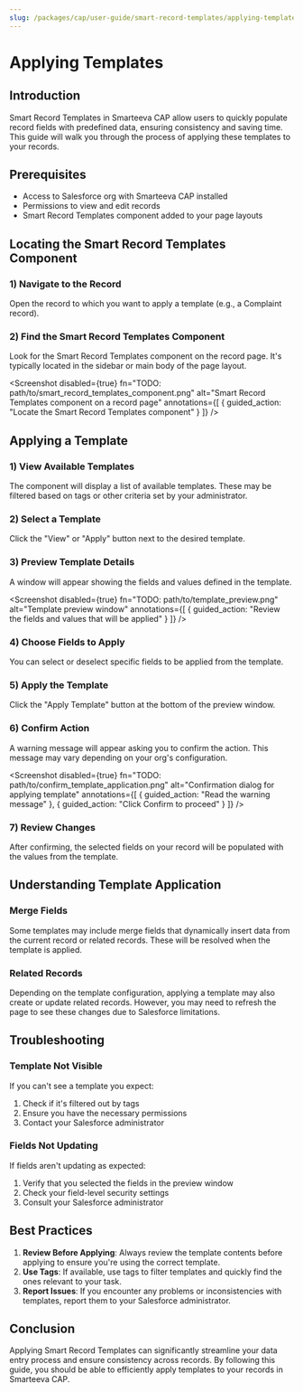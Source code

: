 ```yaml
---
slug: /packages/cap/user-guide/smart-record-templates/applying-templates
---
```



# Applying Templates

## Introduction

Smart Record Templates in Smarteeva CAP allow users to quickly populate record fields with predefined data, ensuring consistency and saving time. This guide will walk you through the process of applying these templates to your records.



## Prerequisites

- Access to Salesforce org with Smarteeva CAP installed
- Permissions to view and edit records
- Smart Record Templates component added to your page layouts

## Locating the Smart Record Templates Component

### 1) Navigate to the Record

Open the record to which you want to apply a template (e.g., a Complaint record).

### 2) Find the Smart Record Templates Component

Look for the Smart Record Templates component on the record page. It's typically located in the sidebar or main body of the page layout.

<Screenshot
  disabled={true}
  fn="TODO: path/to/smart_record_templates_component.png"
  alt="Smart Record Templates component on a record page"
  annotations={[
    { guided_action: "Locate the Smart Record Templates component" }
  ]}
/>



## Applying a Template

### 1) View Available Templates

The component will display a list of available templates. These may be filtered based on tags or other criteria set by your administrator.



### 2) Select a Template

Click the "View" or "Apply" button next to the desired template.

### 3) Preview Template Details

A window will appear showing the fields and values defined in the template.

<Screenshot
  disabled={true}
  fn="TODO: path/to/template_preview.png"
  alt="Template preview window"
  annotations={[
    { guided_action: "Review the fields and values that will be applied" }
  ]}
/>

### 4) Choose Fields to Apply

You can select or deselect specific fields to be applied from the template.



### 5) Apply the Template

Click the "Apply Template" button at the bottom of the preview window.

### 6) Confirm Action

A warning message will appear asking you to confirm the action. This message may vary depending on your org's configuration.

<Screenshot
  disabled={true}
  fn="TODO: path/to/confirm_template_application.png"
  alt="Confirmation dialog for applying template"
  annotations={[
    { guided_action: "Read the warning message" },
    { guided_action: "Click Confirm to proceed" }
  ]}
/>



### 7) Review Changes

After confirming, the selected fields on your record will be populated with the values from the template.

## Understanding Template Application

### Merge Fields

Some templates may include merge fields that dynamically insert data from the current record or related records. These will be resolved when the template is applied.



### Related Records

Depending on the template configuration, applying a template may also create or update related records. However, you may need to refresh the page to see these changes due to Salesforce limitations.



## Troubleshooting

### Template Not Visible

If you can't see a template you expect:
1. Check if it's filtered out by tags
2. Ensure you have the necessary permissions
3. Contact your Salesforce administrator

### Fields Not Updating

If fields aren't updating as expected:
1. Verify that you selected the fields in the preview window
2. Check your field-level security settings
3. Consult your Salesforce administrator

## Best Practices

1. **Review Before Applying**: Always review the template contents before applying to ensure you're using the correct template.
2. **Use Tags**: If available, use tags to filter templates and quickly find the ones relevant to your task.
3. **Report Issues**: If you encounter any problems or inconsistencies with templates, report them to your Salesforce administrator.

## Conclusion

Applying Smart Record Templates can significantly streamline your data entry process and ensure consistency across records. By following this guide, you should be able to efficiently apply templates to your records in Smarteeva CAP.
